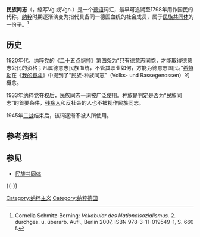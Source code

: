 {{Nazism sidebar}}
'''民族同志'''（{{lang-de|Volksgenosse}}，缩写Vg.或Vgn.）是一个[[德语|德语]]词汇，最早可追溯至1798年用作国民的代称。[[纳粹德国|纳粹]]时期逐渐演变为指代具备同一德国血统的社会成员，属于[[民族共同体|民族共同体]]的一份子。<ref>Cornelia Schmitz-Berning: ''Vokabular des Nationalsozialismus.'' 2. durchges. u. überarb. Aufl., Berlin 2007, ISBN 978-3-11-019549-1, S. 660 f.</ref>

==历史==
1920年代，[[纳粹党|纳粹党]]的《[[二十五点纲领|二十五点纲领]]》第四条为“只有德意志同胞，才能取得德意志公民的资格；凡属德意志民族血统，不管其职业如何，方能为德意志国民。”[[希特勒|希特勒]]在《[[我的奋斗|我的奋斗]]》中提到了“民族-种族同志”（Volks- und Rassegenossen）的概念。

1933年纳粹党夺权后，民族同志一词被广泛使用。种族是判定是否为“民族同志”的首要条件，[[残疾人|残疾人]]和反社会的人也不被视作民族同志。

1945年[[二战|二战]]结束后，该词逐渐不被人所使用。

==参考资料==
{{Reflist}}

==参见==
* [[民族共同体|民族共同体]]

{{-}}
{{纳粹党}}

[[Category:纳粹主义|Category:纳粹主义]]
[[Category:纳粹德国|Category:纳粹德国]]